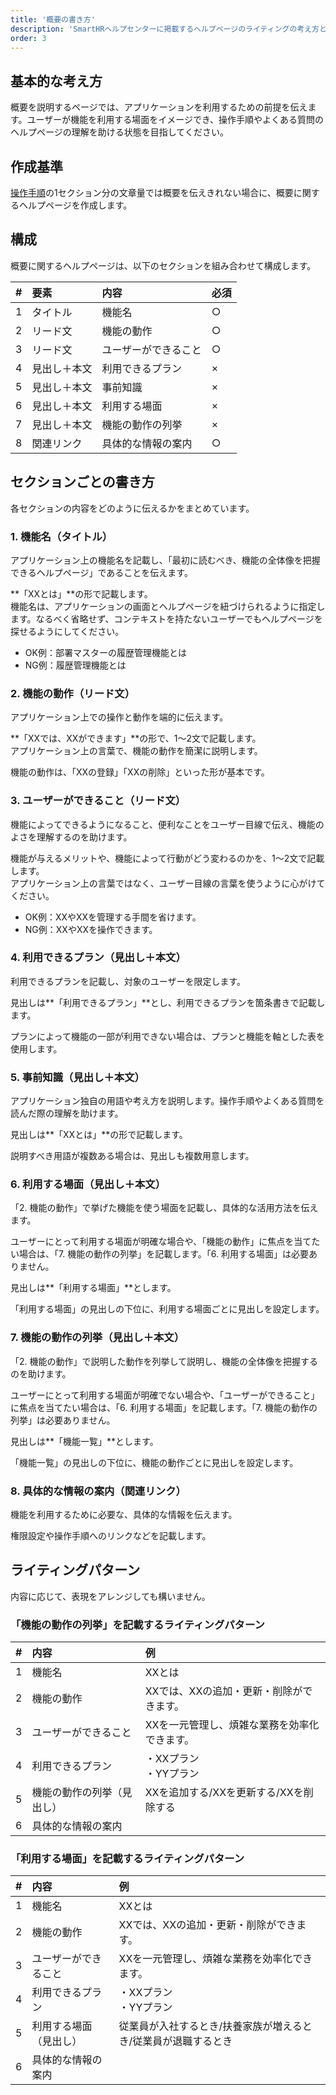 ```yaml
---
title: '概要の書き方'
description: 'SmartHRヘルプセンターに掲載するヘルプページのライティングの考え方とパターンをまとめています。'
order: 3 
---
```


## 基本的な考え方

概要を説明するページでは、アプリケーションを利用するための前提を伝えます。ユーザーが機能を利用する場面をイメージでき、操作手順やよくある質問のヘルプページの理解を助ける状態を目指してください。

## 作成基準

[操作手順](../step-by-step/)の1セクション分の文章量では概要を伝えきれない場合に、概要に関するヘルプページを作成します。

## 構成

概要に関するヘルプページは、以下のセクションを組み合わせて構成します。

|\#|要素|内容|必須|
|:----|:----|:----|:----|
|1|タイトル|機能名|○|
|2|リード文|機能の動作|○|
|3|リード文|ユーザーができること|○|
|4|見出し＋本文|利用できるプラン|×|
|5|見出し＋本文|事前知識|×|
|6|見出し＋本文|利用する場面|×|
|7|見出し＋本文|機能の動作の列挙|×|
|8|関連リンク|具体的な情報の案内|○|

## セクションごとの書き方

各セクションの内容をどのように伝えるかをまとめています。

### 1. 機能名（タイトル）

アプリケーション上の機能名を記載し、「最初に読むべき、機能の全体像を把握できるヘルプページ」であることを伝えます。

**「XXとは」**の形で記載します。  
機能名は、アプリケーションの画面とヘルプページを紐づけられるように指定します。なるべく省略せず、コンテキストを持たないユーザーでもヘルプページを探せるようにしてください。

- OK例：部署マスターの履歴管理機能とは
- NG例：履歴管理機能とは

### 2. 機能の動作（リード文）

アプリケーション上での操作と動作を端的に伝えます。

**「XXでは、XXができます」**の形で、1〜2文で記載します。  
アプリケーション上の言葉で、機能の動作を簡潔に説明します。

機能の動作は、「XXの登録」「XXの削除」といった形が基本です。

### 3. ユーザーができること（リード文）

機能によってできるようになること、便利なことをユーザー目線で伝え、機能のよさを理解するのを助けます。

機能が与えるメリットや、機能によって行動がどう変わるのかを、1〜2文で記載します。  
アプリケーション上の言葉ではなく、ユーザー目線の言葉を使うように心がけてください。

- OK例：XXやXXを管理する手間を省けます。
- NG例：XXやXXを操作できます。

### 4. 利用できるプラン（見出し＋本文）

利用できるプランを記載し、対象のユーザーを限定します。

見出しは**「利用できるプラン」**とし、利用できるプランを箇条書きで記載します。

プランによって機能の一部が利用できない場合は、プランと機能を軸とした表を使用します。

### 5. 事前知識（見出し＋本文）

アプリケーション独自の用語や考え方を説明します。操作手順やよくある質問を読んだ際の理解を助けます。

見出しは**「XXとは」**の形で記載します。

説明すべき用語が複数ある場合は、見出しも複数用意します。

### 6. 利用する場面（見出し＋本文）

「2. 機能の動作」で挙げた機能を使う場面を記載し、具体的な活用方法を伝えます。

ユーザーにとって利用する場面が明確な場合や、「機能の動作」に焦点を当てたい場合は、「7. 機能の動作の列挙」を記載します。「6. 利用する場面」は必要ありません。

見出しは**「利用する場面」**とします。

「利用する場面」の見出しの下位に、利用する場面ごとに見出しを設定します。

### 7. 機能の動作の列挙（見出し＋本文）

「2. 機能の動作」で説明した動作を列挙して説明し、機能の全体像を把握するのを助けます。

ユーザーにとって利用する場面が明確でない場合や、「ユーザーができること」に焦点を当てたい場合は、「6. 利用する場面」を記載します。「7. 機能の動作の列挙」は必要ありません。

見出しは**「機能一覧」**とします。

「機能一覧」の見出しの下位に、機能の動作ごとに見出しを設定します。

### 8. 具体的な情報の案内（関連リンク）

機能を利用するために必要な、具体的な情報を伝えます。

権限設定や操作手順へのリンクなどを記載します。

## ライティングパターン

内容に応じて、表現をアレンジしても構いません。

### 「機能の動作の列挙」を記載するライティングパターン

|\#|内容|例|
|:----|:----|:----|
|1|機能名|XXとは|
|2|機能の動作|XXでは、XXの追加・更新・削除ができます。|
|3|ユーザーができること|XXを一元管理し、煩雑な業務を効率化できます。|
|4|利用できるプラン|・XXプラン<br />・YYプラン|
|5|機能の動作の列挙（見出し）|XXを追加する/XXを更新する/XXを削除する|
|6|具体的な情報の案内| |

### 「利用する場面」を記載するライティングパターン

|\#|内容|例|
|:----|:----|:----|
|1|機能名|XXとは|
|2|機能の動作|XXでは、XXの追加・更新・削除ができます。|
|3|ユーザーができること|XXを一元管理し、煩雑な業務を効率化できます。|
|4|利用できるプラン|・XXプラン<br />・YYプラン|
|5|利用する場面（見出し）|従業員が入社するとき/扶養家族が増えるとき/従業員が退職するとき|
|6|具体的な情報の案内| |
